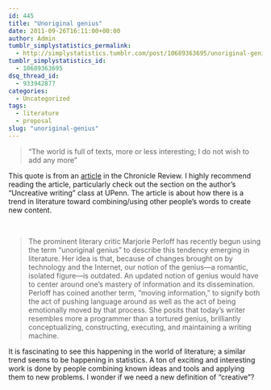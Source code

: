 ```yaml
---
id: 445
title: "Unoriginal genius"
date: 2011-09-26T16:11:00+00:00
author: Admin
tumblr_simplystatistics_permalink:
  - http://simplystatistics.tumblr.com/post/10689363695/unoriginal-genius
tumblr_simplystatistics_id:
  - 10689363695
dsq_thread_id:
  - 933942877
categories:
  - Uncategorized
tags:
  - literature
  - proposal
slug: "unoriginal-genius"
---
```

> <span>&#8220;The world is full of texts, more or less interesting; I do not wish to add any more&#8221;</span>

<span>This quote is from an <a href="http://chronicle.com/article/Uncreative-Writing/128908/" target="_blank">article</a> in the Chronicle Review. </span><span>I highly recommend reading the article, particularly check out the section on the author&#8217;s &#8220;Uncreative writing&#8221; class at UPenn. </span><span>The article is about how there is a trend in literature toward combining/using other people&#8217;s words to create new content. </span>

<span><!-- more -->

<br /></span>

> <span>The prominent literary critic Marjorie Perloff has recently begun using the term &#8220;unoriginal genius&#8221; to describe this tendency emerging in literature. Her idea is that, because of changes brought on by technology and the Internet, our notion of the genius—a romantic, isolated figure—is outdated. An updated notion of genius would have to center around one&#8217;s mastery of information and its dissemination. Perloff has coined another term, &#8220;moving information,&#8221; to signify both the act of pushing language around as well as the act of being emotionally moved by that process. She posits that today&#8217;s writer resembles more a programmer than a tortured genius, brilliantly conceptualizing, constructing, executing, and maintaining a writing machine.</span>

<span>It is fascinating to see this happening in the world of literature; a similar trend seems to be happening in statistics. A ton of exciting and interesting work is done by people combining known ideas and tools and applying them to new problems. I wonder if we need a new definition of &#8220;creative&#8221;? </span>
